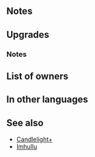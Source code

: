 {{SkillPage Tabs}}{{Weapon Infobox
|tagid=SID_フラッシュ＋
|weaponType=Staff
|weaponName=Flash+
|might=11
|range=2
|effect=After combat, if unit attacked, inflicts status on target and foes within 2 spaces of target preventing counterattacks through their next actions.
|cost=300
|exclusive=0
|statModifiers=0,11,0,0,0
|required=Flash
|refinePaths=default
|refineSP=350
|refineMedals=500
|refineStones=50
|effectSkill1=Calculates damage from staff like other weapons.
|iconSkill1=Wrathful Staff W.png
|tagidExtraSkill1=神
|effectSkill2=Foe cannot counterattack.
|iconSkill2=Dazzling Staff W.png
|tagidExtraSkill2=幻
|properties=random_owner
}}
==Notes==
{{IfUnitAttacked}}{{No counterattacks}}
==Upgrades==
{{Weapon Upgrade List}}
===Notes===
{{Staff Plus Refines}}
==List of owners==
{{Skill Hero List}}
==In other languages==
{{OtherLanguages
|japanese=フラッシュ＋
|german=Elmsfeuer+
|spanishEU=Fulgor +
|spanishLA=Haz de luz +
|french=Fulguration +
|italian=Lampo+
|chineseTW=閃爍＋
|portuguese=Raio de luz+
}}
==See also==
* [[Candlelight+]]
* [[Imhullu]]
{{Weapons Navbox}}